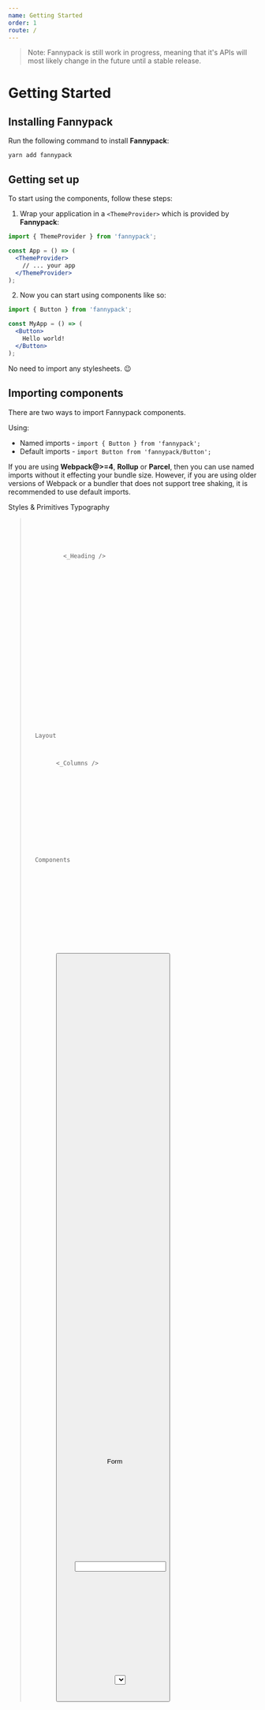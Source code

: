 ```yaml
---
name: Getting Started
order: 1
route: /
---
```




> Note: Fannypack is still work in progress, meaning that it's APIs will most likely change in the future until a stable release.

# Getting Started

## Installing Fannypack

Run the following command to install **Fannypack**:

```curl
yarn add fannypack
```

## Getting set up

To start using the components, follow these steps:

1. Wrap your application in a `<ThemeProvider>` which is provided by **Fannypack**:

```jsx
import { ThemeProvider } from 'fannypack';

const App = () => (
  <ThemeProvider>
    // ... your app
  </ThemeProvider>
);
```

2. Now you can start using components like so:

```jsx
import { Button } from 'fannypack';

const MyApp = () => (
  <Button>
    Hello world!
  </Button>
);
```

No need to import any stylesheets. 😉

## Importing components

There are two ways to import Fannypack components.

Using:

- Named imports - `import { Button } from 'fannypack';`
- Default imports - `import Button from 'fannypack/Button';`

If you are using **Webpack@>=4**, **Rollup** or **Parcel**, then you can use named imports without it effecting your bundle size. However, if you are using older versions of Webpack or a bundler that does not support tree shaking, it is recommended to use default imports.

<div>
  <Heading use="h4" marginTop="20px">Styles & Primitives</Heading>
  <Columns>
    <Column>
      <ComponentButton title="Primitive" use="a" href="/primitives">
        <Primitive />
      </ComponentButton>
    </Column>
    <Column>
      <ComponentButton title="Palette" use="a" href="/palette">
        <Palette />
      </ComponentButton>
    </Column>
    <Column />
    </Columns>
    <Heading use="h4" marginTop="20px">Typography</Heading>
    <Columns>
      <Column>
        <ComponentButton title="Blockquote" use="a" href="/typography/blockquote">
          <Blockquote />
        </ComponentButton>
      </Column>
      <Column>
        <ComponentButton title="Code" use="a" href="/code">
          <Code />
        </ComponentButton>
      </Column>
      <Column>
        <ComponentButton title="Heading" use="a" href="/typography/heading">
          <_Heading />
        </ComponentButton>
      </Column>
      <Column>
        <ComponentButton title="Link" use="a" href="/typography/link">
          <Link />
        </ComponentButton>
      </Column>
      <Column>
        <ComponentButton title="List" use="a" href="/typography/list">
          <List />
        </ComponentButton>
      </Column>
      <Column>
        <ComponentButton title="Paragraph" use="a" href="/typography/paragraph">
          <Paragraph />
        </ComponentButton>
      </Column>
      <Column>
        <ComponentButton title="Text" use="a" href="/typography/text">
          <Text />
        </ComponentButton>
      </Column>
      <Column />
      <Column />
  </Columns>
  <Heading use="h4" marginTop="20px">Layout</Heading>
  <Columns>
    <Column>
      <ComponentButton title="Columns" use="a" href="/layout/columns">
        <_Columns />
      </ComponentButton>
    </Column>
    <Column>
      <ComponentButton title="Container" use="a" href="/layout/container">
        <Container />
      </ComponentButton>
    </Column>
    <Column>
      <ComponentButton title="Pane" use="a" href="/layout/pane">
        <Pane />
      </ComponentButton>
    </Column>
  </Columns>
  <Heading use="h4" marginTop="20px">Components</Heading>
  <Columns>
    <Column>
      <ComponentButton title="Alert" use="a" href="/components/alerts">
        <Alert />
      </ComponentButton>
    </Column>
    <Column>
      <ComponentButton title="Avatar" use="a" href="/components/avatar">
        <Avatar />
      </ComponentButton>
    </Column>
    <Column>
      <ComponentButton title="Button" use="a" href="/components/button">
        <Button />
      </ComponentButton>
    </Column>
    <Column>
      <ComponentButton title="Card" use="a" href="/components/card">
        <Card />
      </ComponentButton>
    </Column>
    <Column>
      <ComponentButton title="Dialog" use="a" href="/components/dialog">
        <Dialog />
      </ComponentButton>
    </Column>
    <Column>
      <ComponentButton title="DialogModal" use="a" href="/components/Dialogmodal">
        <DialogModal />
      </ComponentButton>
    </Column>
    <Column>
      <ComponentButton title="Divider" use="a" href="/components/divider">
        <Divider />
      </ComponentButton>
    </Column>
    <Column>
    <ComponentButton title="Icon" use="a" href="/components/icon">
        <Icon />
      </ComponentButton>
    </Column>
    <Column>
      <ComponentButton title="Image" use="a" href="/components/image">
        <Image />
      </ComponentButton>
    </Column>
    <Column>
      <ComponentButton title="Navigation" use="a" href="/components/navigation">
        <Navigation />
      </ComponentButton>
    </Column>
    <Column>
      <ComponentButton title="Popover" use="a" href="/components/popover">
        <Popover />
      </ComponentButton>
    </Column>
    <Column>
      <ComponentButton title="Rating" use="a" href="/components/rating">
        <Rating />
      </ComponentButton>
    </Column>
    <Column>
      <ComponentButton title="Spinner" use="a" href="/components/spinner">
        <Spinner />
      </ComponentButton>
    </Column>
    <Column>
      <ComponentButton title="Table" use="a" href="/components/table">
        <Table />
      </ComponentButton>
    </Column>
    <Column>
      <ComponentButton title="Tabs" use="a" href="/components/title">
        <Tabs />
      </ComponentButton>
    </Column>
    <Column>
      <ComponentButton title="Tag" use="a" href="/components/tag">
        <Tag />
      </ComponentButton>
    </Column>
    <Column>
      <ComponentButton title="Tooltip" use="a" href="/components/tooltip">
        <Tooltip />
      </ComponentButton>
    </Column>
    <Column />
  </Columns>
  <Heading use="h4" marginTop="20px">Form</Heading>
  <Columns>
    <Column>
      <ComponentButton title="Checkbox" use="a" href="/form/checkbox">
        <Checkbox />
      </ComponentButton>
    </Column>
    <Column>
      <ComponentButton title="FieldWrapper" use="a" href="/form/fieldwrapper">
        <FieldWrapper />
      </ComponentButton>
    </Column>
    <Column>
      <ComponentButton title="Input" use="a" href="/form/input">
        <Input />
      </ComponentButton>
    </Column>
    <Column>
      <ComponentButton title="Label" use="a" href="/form/label">
        <Label />
      </ComponentButton>
    </Column>
    <Column>
      <ComponentButton title="Radio" use="a" href="/form/radio">
        <Radio />
      </ComponentButton>
    </Column>
    <Column>
      <ComponentButton title="Select" use="a" href="/form/select">
        <Select />
      </ComponentButton>
    </Column>
    <Column>
      <ComponentButton title="Switch" use="a" href="/form/switch">
        <Switch />
      </ComponentButton>
    </Column>
    <Column>
      <ComponentButton title="Textarea" use="a" href="/form/textarea">
        <Textarea />
      </ComponentButton>
    </Column>
    <Column />
  </Columns>
</div>
